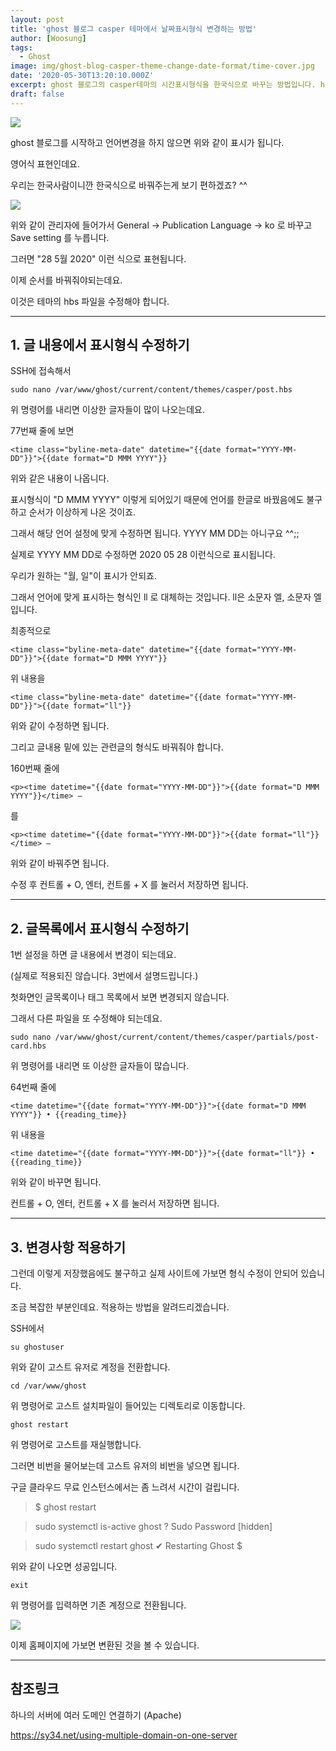 ```yaml
---
layout: post
title: 'ghost 블로그 casper 테마에서 날짜표시형식 변경하는 방법'
author: [Woosung]
tags: 
  - Ghost
image: img/ghost-blog-casper-theme-change-date-format/time-cover.jpg
date: '2020-05-30T13:20:10.000Z'
excerpt: ghost 블로그의 casper테마의 시간표시형식을 한국식으로 바꾸는 방법입니다. hbs를 수정하고 ghost를 재실행하면 변경이 가능합니다.
draft: false
---
```


![](img/ghost-blog-casper-theme-change-date-format/01-before.png)

ghost 블로그를 시작하고 언어변경을 하지 않으면 위와 같이 표시가 됩니다.

영어식 표현인데요. 

우리는 한국사람이니깐 한국식으로 바꿔주는게 보기 편하겠죠? ^^

![](img/ghost-blog-casper-theme-change-date-format/03-language.png)

위와 같이 관리자에 들어가서 General -> Publication Language -> ko 로 바꾸고 Save setting 를 누릅니다.

그러면 "28 5월 2020" 이런 식으로 표현됩니다.

이제 순서를 바꿔줘야되는데요.

이것은 테마의 hbs 파일을 수정해야 합니다.

---

## 1. 글 내용에서 표시형식 수정하기

SSH에 접속해서

    sudo nano /var/www/ghost/current/content/themes/casper/post.hbs
    

위 명령어를 내리면 이상한 글자들이 많이 나오는데요.

77번째 줄에 보면

    <time class="byline-meta-date" datetime="{{date format="YYYY-MM-DD"}}">{{date format="D MMM YYYY"}}
    

위와 같은 내용이 나옵니다.

표시형식이 "D MMM YYYY" 이렇게 되어있기 때문에 언어를 한글로 바꿨음에도 불구하고 순서가 이상하게 나온 것이죠.

그래서 해당 언어 설정에 맞게 수정하면 됩니다. YYYY MM DD는 아니구요 ^^;;

실제로 YYYY MM DD로 수정하면 2020 05 28 이런식으로 표시됩니다.

우리가 원하는 "월, 일"이 표시가 안되죠.

그래서 언어에 맞게 표시하는 형식인 ll 로 대체하는 것입니다. ll은 소문자 엘, 소문자 엘 입니다.

최종적으로

    <time class="byline-meta-date" datetime="{{date format="YYYY-MM-DD"}}">{{date format="D MMM YYYY"}}
    

위 내용을

    <time class="byline-meta-date" datetime="{{date format="YYYY-MM-DD"}}">{{date format="ll"}}
    

위와 같이 수정하면 됩니다.

그리고 글내용 밑에 있는 관련글의 형식도 바꿔줘야 합니다.

160번째 줄에

    <p><time datetime="{{date format="YYYY-MM-DD"}}">{{date format="D MMM YYYY"}}</time> –
    

를

    <p><time datetime="{{date format="YYYY-MM-DD"}}">{{date format="ll"}}</time> –
    

위와 같이 바꿔주면 됩니다.

수정 후 컨트롤 + O, 엔터, 컨트롤 + X 를 눌러서 저장하면 됩니다.

---


## 2. 글목록에서 표시형식 수정하기

1번 설정을 하면 글 내용에서 변경이 되는데요.  

(실제로 적용되진 않습니다. 3번에서 설명드립니다.)

첫화면인 글목록이나 태그 목록에서 보면 변경되지 않습니다.

그래서 다른 파일을 또 수정해야 되는데요.

    sudo nano /var/www/ghost/current/content/themes/casper/partials/post-card.hbs
    

위 명령어를 내리면 또 이상한 글자들이 많습니다.

64번째 줄에

    <time datetime="{{date format="YYYY-MM-DD"}}">{{date format="D MMM YYYY"}} • {{reading_time}}
    

위 내용을

    <time datetime="{{date format="YYYY-MM-DD"}}">{{date format="ll"}} • {{reading_time}}
    

위와 같이 바꾸면 됩니다.

컨트롤 + O, 엔터, 컨트롤 + X 를 눌러서 저장하면 됩니다.

---


## 3. 변경사항 적용하기

그런데 이렇게 저장했음에도 불구하고 실제 사이트에 가보면 형식 수정이 안되어 있습니다.

조금 복잡한 부분인데요. 적용하는 방법을 알려드리겠습니다.

SSH에서

    su ghostuser
    

위와 같이 고스트 유저로 계정을 전환합니다.

    cd /var/www/ghost
    

위 명령어로 고스트 설치파일이 들어있는 디렉토리로 이동합니다.

    ghost restart
    

위 명령어로 고스트를 재실행합니다.

그러면 비번을 물어보는데 고스트 유저의 비번을 넣으면 됩니다.

구글 클라우드 무료 인스턴스에서는 좀 느려서 시간이 걸립니다.

> $ ghost restart

> sudo systemctl is-active ghost
> ? Sudo Password [hidden]

> sudo systemctl restart ghost
> ✔ Restarting Ghost
> $

위와 같이 나오면 성공입니다.

    exit
    

위 명령어를 입력하면 기존 계정으로 전환됩니다.

![](img/ghost-blog-casper-theme-change-date-format/02-after.png)

이제 홈페이지에 가보면 변환된 것을 볼 수 있습니다.

---

## 참조링크


하나의 서버에 여러 도메인 연결하기 (Apache)

<a href="https://sy34.net/using-multiple-domain-on-one-server" target="_blank" rel="noopener noreferrer">https://sy34.net/using-multiple-domain-on-one-server</a>
